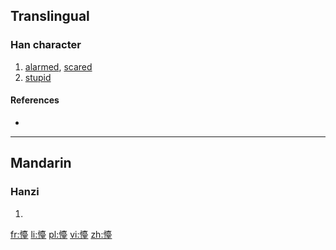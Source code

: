 ==Translingual==

===Han character===
{{Han char|rn=61|rad=心|as=14|sn=17|four=|canj=心土口土 (PGRG)|ids=⿰[[忄]][[臺]]}}

# [[alarmed]], [[scared]]
# [[stupid]]

====References====
* {{Han ref|kx=0406.320|dkj=11371|hdz=42364.060|uh=61DB|ud=25051}}

----

==Mandarin==

===Hanzi===
{{cmn-hanzi|pin=[[dāi]] ([[dai1]])|wg=tai<sup>1</sup>}}

# {{defn|lang=cmn|sort=心14}}

[[fr:懛]]
[[li:懛]]
[[pl:懛]]
[[vi:懛]]
[[zh:懛]]